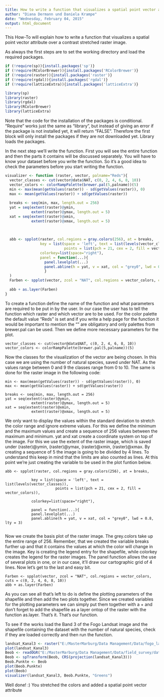 ```yaml
---
title: How to write a function that visualizes a spatial point vector attribute over a contrast stretched raster image
author: "Diana Dermann und Daniela Krampe"
date: "Wednesday, February 04, 2015"
output: html_document
---
```

This How-To will explain how to write a function that visualizes a spatial point vector attribute over a contrast stretched raster image. 

As always the first steps are to set the working directory and load the required packages.

```r

if (!require(sp)){install.packages('sp')}
if (!require(RColorBrewer)){install.packages('RColorBrewer')}
if (!require(raster)){install.packages('raster')}
if (!require(rgdal)){install.packages('rgdal')}
if (!require(latticeExtra)){install.packages('latticeExtra')}

library(sp)
library(raster)
library(rgdal)
library(RColorBrewer)
library(latticeExtra)
```

Note that the code for the installation of the packages is conditional. "Require" works just the same as "library", but instead of giving an error if the package is not installed yet, it will return "FALSE". Therefore the first block will only install the packages if they are not downloaded yet. Library loads the packages.

In the next step we'll write the function. First you will see the entire function and then the parts it contains will be discussed separately. You will have to know your dataset before you write the function. So it's a good idea to check the parameters before you start writing the function.

```r
visualizer <- function (raster, vector, palname="Reds"){
  vector_classes <- cut(vector@data$NAT, c(0, 2, 4, 6, 8, 10))
  vector_colors <- colorRampPalette(brewer.pal(5,palname))(5)
  min <- max(mean(getValues(raster)) - sd(getValues(raster)), 0)
  max <- mean(getValues(raster)) + sd(getValues(raster))
  
  breaks <- seq(min, max, length.out = 256)
  yat = seq(extent(raster)@ymin, 
            extent(raster)@ymax, length.out = 5)
  xat = seq(extent(raster)@xmin, 
            extent(raster)@xmax, length.out = 5)
  
  
  
  abb <- spplot(raster, col.regions = gray.colors(256), at = breaks,
                key = list(space = 'left', text = list(levels(vector_classes)), 
                           points = list(pch = 21, cex = 2, fill = vector_colors)),
                colorkey=list(space="right"),
                panel = function(...){
                  panel.levelplot(...)
                  panel.abline(h = yat, v = xat, col = "grey0", lwd = 0.8, lty = 3)
                  }
  )
  Farben <- spplot(vector, zcol = "NAT", col.regions = vector_colors, cuts = c(0, 2, 4, 6, 8, 10))
  
  abb + as.layer(Farben)
}
```

To create a function define the name of the function and what parameters are required to be put in by the user. In our case the user has to tell the function which raster and which vector are to be used. For the color palette the default value "Reds" is set and if you write a help page for the function it would be important to mention the "" are obligatory and only palettes from brewer.pal can be used. Then we define more necessary parameters for the plot.


    vector_classes <- cut(vector@data$NAT, c(0, 2, 4, 6, 8, 10))
    vector_colors <- colorRampPalette(brewer.pal(5,palname))(5)


Now the classes for the visualization of the vector are being chosen. In this case we are using the number of natural species, saved under NAT. As the values range between 0 and 9 the classes range from 0 to 10.
The same is done for the raster image in the following code: 


    min <- max(mean(getValues(raster)) - sd(getValues(raster)), 0)
    max <- mean(getValues(raster)) + sd(getValues(raster))

    breaks <- seq(min, max, length.out = 256)
    yat = seq(extent(raster)@ymin, 
                extent(raster)@ymax, length.out = 5)
    xat = seq(extent(raster)@xmin, 
                extent(raster)@xmax, length.out = 5)


We only want to display the values within the standard deviation to stretch the color range and ignore extreme values. For this we define the minimum and the maximum values and create a sequence of 256 values between the maximum and minimum. yat and xat create a coordinate system on top of the image. For this we use the extent of the raster image, which is saved under (raster)@ymin, (raster)@ymax, (raster)@xmin, (raster)@xmax. By creating a sequence of 5 the image is going to be divided by 4 lines. To understand this keep in mind that the limits are also counted as lines. At this point we're just creating the variable to be used in the plot funtion below.

    abb <- spplot(raster, col.regions = gray.colors(256), at = breaks,
                
                key = list(space = 'left', text = list(levels(vector_classes)),
                           points = list(pch = 21, cex = 2, fill = vector_colors)),
                           
                colorkey=list(space="right"),
                
                panel = function(...){
                panel.levelplot(...)
                panel.abline(h = yat, v = xat, col = "grey0", lwd = 0.8, lty = 3)
                  

Now we create the basis plot of the raster image. The grey.colors take up the entire range of 256. Remember, that we created the variable breaks further up and that it contains the values at which the color will change in the image.
Key is creating the legend entry for the shapefile, while colorkey creates the legend for the raster images. The panel function allows the use of several plots in one, or in our case, it'll draw our cartographic grid of 4 lines.
Now let's get to the last and easy bit.


    Farben <- spplot(vector, zcol = "NAT", col.regions = vector_colors, cuts = c(0, 2, 4, 6, 8, 10))
    abb + as.layer(Farben)


As you can see all that's left to do is define the plotting parameters of the shapefile and then add the two plots together. Since we created variables for the plotting parameters we can simply put them together with a + and don't forget to add the shapefile as a layer ontop of the raster with the function as.layer. That's it. That's our function.

To see if the works load the Band 3 of the Fogo Landsat image and the shapefile containing the dataset with the number of natural species, check if they are loaded correctly and then run the function.

```r

landsat_Kanal3 <- raster("E:/MasterMarburg/Data Management/Data/fogo_landsat_2014-11-24/LC82100502014328LGN00_B3.tif")
plot(landsat_Kanal3)
Beob <- readOGR("E:/MasterMarburg/Data Management/Data/field_survey/data_2014_subset1.shp", "data_2014_subset1")
Beob <- spTransform(Beob, CRS(projection(landsat_Kanal3)))
Beob.Punkte <- Beob
plot(Beob.Punkte)
plot(Beob)
visualizer(landsat_Kanal3, Beob.Punkte, "Greens")
```

Well done! :) You stretched the colors and added a spatial point vector attribute